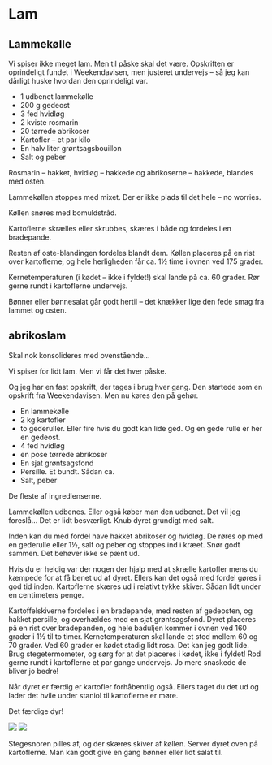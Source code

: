 # Lam

## Lammekølle

Vi spiser ikke meget lam. Men til påske skal det være. Opskriften er oprindeligt fundet i Weekendavisen, men justeret undervejs – så jeg kan dårligt huske hvordan den oprindeligt var.

* 1 udbenet lammekølle
* 200 g gedeost
* 3 fed hvidløg
* 2 kviste rosmarin
* 20 tørrede abrikoser
* Kartofler – et par kilo
* En halv liter grøntsagsbouillon
* Salt og peber

Rosmarin – hakket, hvidløg – hakkede og abrikoserne – hakkede, blandes med osten.

Lammekøllen stoppes med mixet. Der er ikke plads til det hele – no worries.

Køllen snøres med bomuldstråd.

Kartoflerne skrælles eller skrubbes, skæres i både og fordeles i en bradepande. 

Resten af oste-blandingen fordeles blandt dem. Køllen placeres på en rist over kartoflerne, og hele herligheden får ca. 1½ time i ovnen ved 175 grader. 

Kernetemperaturen (i kødet – ikke i fyldet!) skal lande på ca. 60 grader. Rør gerne rundt i kartoflerne undervejs.

Bønner eller bønnesalat går godt hertil – det knækker lige den fede smag fra lammet og osten.

## abrikoslam 
Skal nok konsolideres med ovenstående...

Vi spiser for lidt lam. Men vi får det hver påske.

Og jeg har en fast opskrift, der tages i brug hver gang. Den startede som en opskrift fra Weekendavisen. Men nu køres den på gehør.

* En lammekølle
* 2 kg kartofler
* to gederuller. Eller fire hvis du godt kan lide ged. Og en gede rulle er her en gedeost.
* 4 fed hvidløg
* en pose tørrede abrikoser
* En sjat grøntsagsfond
* Persille. Et bundt. Sådan ca.
* Salt, peber


De fleste af ingredienserne.

Lammekøllen udbenes. Eller også køber man den udbenet. Det vil jeg foreslå... Det er lidt besværligt. Knub dyret grundigt med salt.

Inden kan du med fordel have hakket abrikoser og hvidløg. De røres op med en gederulle eller 1½, salt og peber og stoppes ind i kræet. Snør godt sammen. Det behøver ikke se pænt ud.

Hvis du er heldig var der nogen der hjalp med at skrælle kartofler mens du kæmpede for at få benet ud af dyret. Ellers kan det også med fordel gøres i god tid inden. Kartoflerne skæres ud i relativt tykke skiver. Sådan lidt under en centimeters penge.

Kartoffelskiverne fordeles i en bradepande, med resten af gedeosten, og hakket persille, og overhældes med en sjat grøntsagsfond. Dyret placeres på en rist over bradepanden, og hele baduljen kommer i ovnen ved 160 grader i 1½ til to timer. Kernetemperaturen skal lande et sted mellem 60 og 70 grader. Ved 60 grader er kødet stadig lidt rosa. Det kan jeg godt lide. Brug stegetermometer, og sørg for at det placeres i kødet, ikke i fyldet! Rod gerne rundt i kartoflerne et par gange undervejs. Jo mere snaskede de bliver jo bedre!

Når dyret er færdig er kartofler forhåbentlig også. Ellers taget du det ud og lader det hvile under staniol til kartoflerne er møre.



Det færdige dyr!

![](images/lam1-scaled.jpg)
![](images/lam2-scaled.jpg)

Stegesnoren pilles af, og der skæres skiver af køllen. Server dyret oven på kartoflerne. Man kan godt give en gang bønner eller lidt salat til.
